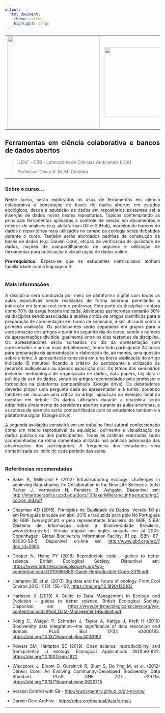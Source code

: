 ```yaml
---
output: 
  html_document:
    theme: united
    highlight: tango
---
```


```{=html}
<style>
body {
text-align: justify}
</style>
```
|                                                           |                                                                 |
|:----------------------------------------------------------|----------------------------------------------------------------:|
| [![](figs/logo_uenf.jpeg){width="300"}](https://uenf.br/) | [![](figs/logo_lca.png){width="227"}](https://uenf.br/cbb/lca/) |

## Ferramentas em ciência colaborativa e bancos de dados abertos

> UENF - CBB - Laboratório de Ciências Ambientais (LCA)
>
> Professor: Cesar A. M. M. Cordeiro

------------------------------------------------------------------------

### Sobre o curso...

Neste curso, serão explorados os usos de ferramentas em ciência colaborativa e construção de bases de dados abertos em estudos ecológicos, desde a aquisição de dados em repositórios existentes até a inserção de dados novos nestes repositórios. Tópicos contemplando as principais ferramentas aplicadas a controle de versão em documentos e roteiros de análises (e.g. plataformas Git e GitHub), modelos de bancos de dados e repositórios mais utilizados no campo da ecologia serão debatidos durante o curso. Também serão abordados padrões de construção de bases de dados (e.g. Darwin Core), etapas de verificação de qualidade de dados, noções de compartilhamento de arquivos e utilização de ferramentas para publicação e visualização de dados online.

**Pré-requisitos**: Espera-se que os estudantes matriculados tenham familiaridade com a linguagem R. <br><br>

### Mais informações

A disciplina será conduzida por meio de plataforma digital com todas as aulas expositivas sendo realizadas de forma síncrona permitindo a interação em tempo real com o professor. Esta parte da disciplina contará como 70% da carga horária indicada. Atividades assíncronas somarão 30% da disciplina sendo associadas à análise crítica de artigos científicos para a preparação de apresentação em forma de seminário, a ser utilizado como a primeira avaliação. Os participantes serão separados em grupos para a apresentação dos artigos a partir do segundo dia do curso, sendo o número de apresentações dividida igualmente entre os dias restantes da disciplina. Os apresentadores serão sorteados no dia da apresentação (um apresentador e um ou mais debatedores), tendo todo participante 24 horas para preparação da apresentação e elaboração de, ao menos, uma questão sobre o tema. A apresentação consistirá em uma breve explicação do artigo indicado (5 minutos) ficando a critério do participante a utilização de recursos audiovisuais ou apenas exposição oral. Os temas dos seminários incluirão: metodologia de organização de dados, data papers, big data e política de uso de dados, sendo os artigos recomendados pelo professor e fornecidos na plataforma compartilhada (Google drive). Os debatedores deverão propor uma pergunta cada ao apresentador e à turma, podendo também ser indicada uma crítica ao artigo, aplicação ou exemplo local da questão em debate. Os dados utilizados durante a disciplina serão adquiridos diretamente de servidores abertos durante as aulas síncronas, e as rotinas de exemplo serão compartilhadas com os estudantes também via plataforma digital (Google drive).

A segunda avaliação consistirá em um trabalho final autoral confeccionado como um roteiro reprodutível de aquisição, polimento e visualização de dados públicos ou dos participantes. Todas as práticas realizadas serão acompanhadas na rotina comentada utilizada nas práticas adicionada das observações dos participantes. A frequência dos estudantes será contabilizada ao início de cada período das aulas. <br><br>

### Referências recomendadas

-   Baker K, Millerand F (2012) Infrastructuring ecology: challenges in achieving data sharing. In: Collaboration in the New Life Sciences. (eds) Parker J, Vermeulen N, Penders B. Ashgate. Disponível em: <http://interoperability.ucsd.edu/docs/10BakerMillerand_InfrastructuringEcology_old.pdf>

-   Chapman AD (2015). Princípios de Qualidade de Dados. Versão 1.0 pt em Português lançada em abril 2015 e traduzida para pelo Nó Português do GBIF (www.gbif.pt) e pelo representante brasileiro do GBIF, SiBBr (Sistema de Informação sobre a Biodiversidade Brasileira, www.sibbr.gov.br). Versão original em Inglês lançada em jul 2005. Copenhagen: Global Biodiversity Information Facility. 81 pp. ISBN: 87-92020-58-5. Disponível on-line em <http://www.gbif.org/orc/?doc_id=5990>.

-   Cooper N, Hsing PY (2019) Reproducible code -- guides to better science. British Ecological Society. Disponível em: <https://www.britishecologicalsociety.org/wp-content/uploads/2019/06/BES-Guide-Reproducible-Code-2019.pdf>

-   Hampton SE et al. (2013) Big data and the future of ecology. Front Ecol Environ 2013; 11(3): 156--162, <https://doi.org/10.1890/120103>

-   Harisson K (2019) A Guide to Data Management in Ecology and Evolution - guides to better science. British Ecological Society. Disponível em: <https://www.britishecologicalsociety.org/wp-content/uploads/Publ_Data-Management-Booklet.pdf>

-   König C, Weigelt P, Schrader J, Taylor A, Kattge J, Kreft H (2019) Biodiversity data integration---the significance of data resolution and domain. PLoS Biol 17(3): e3000183. <https://doi.org/10.1371/journal.pbio.3000183>

-   Powers SM, Hampton SE (2019). Open science, reproducibility, and transparency in ecology. Ecological Applications 29(1):e01822. <https://doi.org/10.1002/eap.1822>

-   Wieczorek J, Bloom D, Guralnick R, Blum S, Do ̈ring M, et al. (2012) Darwin Core: An Evolving Community-Developed Biodiversity Data Standard. PLoS ONE 7(1): e29715. <https://doi.org/10.1371/journal.pone.0029715>

-   Version Control with Git - <http://swcarpentry.github.io/git-novice/>

-   Darwin Core Archive - <https://obis.org/manual/dataformat/>

------------------------------------------------------------------------
